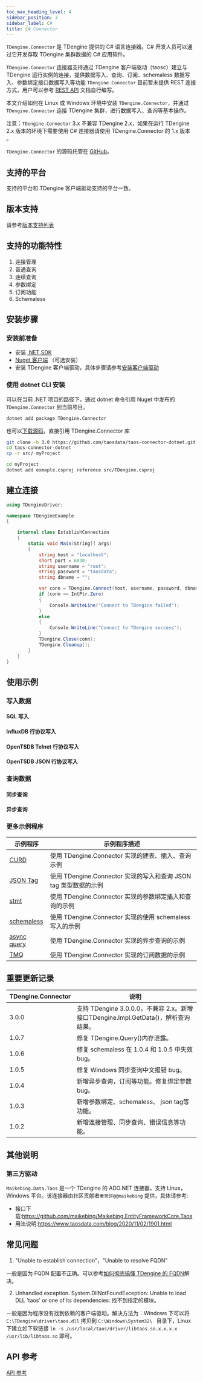 ```yaml
---
toc_max_heading_level: 4
sidebar_position: 7
sidebar_label: C#
title: C# Connector
---
```




`TDengine.Connector` 是 TDengine 提供的 C# 语言连接器。C# 开发人员可以通过它开发存取 TDengine 集群数据的 C# 应用软件。

`TDengine.Connector` 连接器支持通过 TDengine 客户端驱动（taosc）建立与 TDengine 运行实例的连接，提供数据写入、查询、订阅、schemaless 数据写入、参数绑定接口数据写入等功能 `TDengine.Connector` 目前暂未提供 REST 连接方式，用户可以参考 [REST API](/reference/rest-api/) 文档自行编写。

本文介绍如何在 Linux 或 Windows 环境中安装 `TDengine.Connector`，并通过 `TDengine.Connector` 连接 TDengine 集群，进行数据写入、查询等基本操作。

注意：`TDengine.Connector` 3.x 不兼容 TDengine 2.x，如果在运行 TDengine 2.x 版本的环境下需要使用 C# 连接器请使用 TDengine.Connector 的 1.x 版本 。

`TDengine.Connector` 的源码托管在 [GitHub](https://github.com/taosdata/taos-connector-dotnet/tree/3.0)。

## 支持的平台

支持的平台和 TDengine 客户端驱动支持的平台一致。

## 版本支持

请参考[版本支持列表](/reference/connector#版本支持)

## 支持的功能特性

1. 连接管理
2. 普通查询
3. 连续查询
4. 参数绑定
5. 订阅功能
6. Schemaless

## 安装步骤

### 安装前准备

* 安装 [.NET SDK](https://dotnet.microsoft.com/download)
* [Nuget 客户端](https://docs.microsoft.com/en-us/nuget/install-nuget-client-tools) （可选安装）
* 安装 TDengine 客户端驱动，具体步骤请参考[安装客户端驱动](/reference/connector#安装客户端驱动)

### 使用 dotnet CLI 安装

<Tabs defaultValue="CLI">
<TabItem value="CLI" label="使用 dotnet CLI 获取 C# 驱动">

可以在当前 .NET 项目的路径下，通过 dotnet 命令引用 Nuget 中发布的 `TDengine.Connector` 到当前项目。

``` bash
dotnet add package TDengine.Connector
```

</TabItem>
<TabItem value="source" label="使用源码获取 C# 驱动">

也可以[下载源码](https://github.com/taosdata/taos-connector-dotnet/tree/3.0)，直接引用 TDengine.Connector 库

```bash
git clone -b 3.0 https://github.com/taosdata/taos-connector-dotnet.git
cd taos-connector-dotnet
cp -r src/ myProject

cd myProject
dotnet add exmaple.csproj reference src/TDengine.csproj
```
</TabItem>
</Tabs>

## 建立连接

``` C#
using TDengineDriver;

namespace TDengineExample
{

    internal class EstablishConnection
    {
        static void Main(String[] args)
        {
            string host = "localhost";
            short port = 6030;
            string username = "root";
            string password = "taosdata";
            string dbname = "";

            var conn = TDengine.Connect(host, username, password, dbname, port);
            if (conn == IntPtr.Zero)
            {
                Console.WriteLine("Connect to TDengine failed");
            }
            else
            {
                Console.WriteLine("Connect to TDengine success");
            }
            TDengine.Close(conn);
            TDengine.Cleanup();
        }
    }
}

```

## 使用示例

### 写入数据

#### SQL 写入

<CSInsert />

#### InfluxDB 行协议写入

<CSInfluxLine />

#### OpenTSDB Telnet 行协议写入

<CSOpenTSDBTelnet />

#### OpenTSDB JSON 行协议写入

<CSOpenTSDBJson />

### 查询数据

#### 同步查询

<CSQuery />

#### 异步查询

<CSAsyncQuery />

### 更多示例程序

|示例程序                                                                                                               | 示例程序描述                                       |
|--------------------------------------------------------------------------------------------------------------------|--------------------------------------------|
| [CURD](https://github.com/taosdata/taos-connector-dotnet/blob/3.0/examples/Query/Query.cs)                         | 使用 TDengine.Connector 实现的建表、插入、查询示例    |
| [JSON Tag](https://github.com/taosdata/taos-connector-dotnet/blob/3.0/examples/JSONTag)                             | 使用 TDengine.Connector 实现的写入和查询 JSON tag 类型数据的示例 |
| [stmt](https://github.com/taosdata/taos-connector-dotnet/tree/3.0/examples/Stmt)                                   | 使用 TDengine.Connector 实现的参数绑定插入和查询的示例 |
| [schemaless](https://github.com/taosdata/taos-connector-dotnet/blob/3.0/examples/schemaless)                       | 使用 TDengine.Connector 实现的使用 schemaless 写入的示例 |
| [async query](https://github.com/taosdata/taos-connector-dotnet/blob/3.0/examples/AsyncQuery/QueryAsync.cs) | 使用 TDengine.Connector 实现的异步查询的示例 |
| [TMQ](https://github.com/taosdata/taos-connector-dotnet/blob/3.0/examples/TMQ/TMQ.cs)      | 使用 TDengine.Connector 实现的订阅数据的示例 |

## 重要更新记录

| TDengine.Connector | 说明                           |
|--------------------|--------------------------------|
|        3.0.0       | 支持 TDengine 3.0.0.0，不兼容 2.x。新增接口TDengine.Impl.GetData()，解析查询结果。 |
|        1.0.7       | 修复 TDengine.Query()内存泄露。 |
|        1.0.6       | 修复 schemaless 在 1.0.4 和 1.0.5 中失效 bug。 |
|        1.0.5       | 修复 Windows 同步查询中文报错 bug。   |
|        1.0.4       | 新增异步查询，订阅等功能。修复绑定参数 bug。    |
|        1.0.3       | 新增参数绑定、schemaless、 json tag等功能。 |
|        1.0.2       | 新增连接管理、同步查询、错误信息等功能。   |

## 其他说明

### 第三方驱动

`Maikebing.Data.Taos` 是一个 TDengine 的 ADO.NET 连接器，支持 Linux，Windows 平台。该连接器由社区贡献者`麦壳饼@@maikebing` 提供，具体请参考:

* 接口下载:<https://github.com/maikebing/Maikebing.EntityFrameworkCore.Taos>
* 用法说明:<https://www.taosdata.com/blog/2020/11/02/1901.html>

## 常见问题

1. "Unable to establish connection"，"Unable to resolve FQDN"

  一般是因为 FQDN 配置不正确。可以参考[如何彻底搞懂 TDengine 的 FQDN](https://www.taosdata.com/blog/2021/07/29/2741.html)解决。

2. Unhandled exception. System.DllNotFoundException: Unable to load DLL 'taos' or one of its dependencies: 找不到指定的模块。

  一般是因为程序没有找到依赖的客户端驱动。解决方法为：Windows 下可以将 `C:\TDengine\driver\taos.dll` 拷贝到 `C:\Windows\System32\ ` 目录下，Linux 下建立如下软链接 `ln -s /usr/local/taos/driver/libtaos.so.x.x.x.x /usr/lib/libtaos.so` 即可。

## API 参考

[API 参考](https://docs.taosdata.com/api/connector-csharp/html/860d2ac1-dd52-39c9-e460-0829c4e5a40b.htm)
